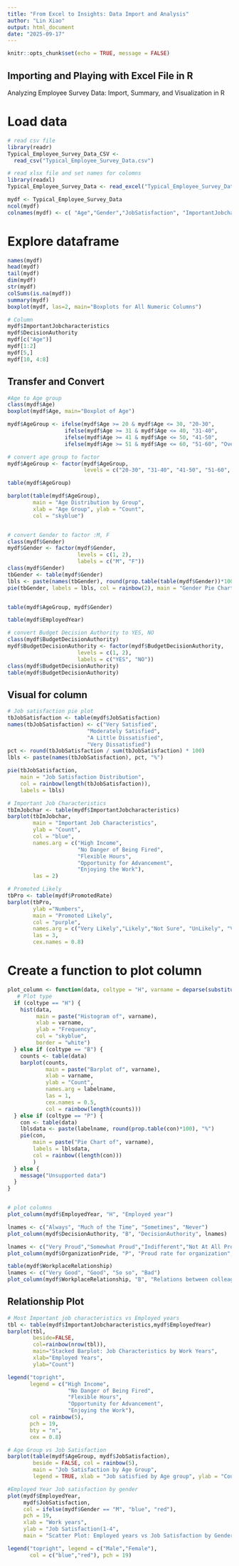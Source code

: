 ```yaml
---
title: "From Excel to Insights: Data Import and Analysis"
author: "Lin Xiao"
output: html_document
date: "2025-09-17"
---
```


```r
knitr::opts_chunk$set(echo = TRUE, message = FALSE)
```

## Importing and Playing with Excel File in R

Analyzing Employee Survey Data: Import, Summary, and Visualization in R

# Load data

```r
# read csv file
library(readr)
Typical_Employee_Survey_Data_CSV <-
  read_csv("Typical_Employee_Survey_Data.csv")

# read xlsx file and set names for colomns
library(readxl)
Typical_Employee_Survey_Data <- read_excel("Typical_Employee_Survey_Data.xlsx", col_names = FALSE)

mydf <- Typical_Employee_Survey_Data
ncol(mydf)
colnames(mydf) <- c( "Age","Gender","JobSatisfaction", "ImportantJobcharacteristics", "EmployedYear","PromotedRate","DecisionAuthority","BudgetDecisionAuthority","OrganizationPride", "JobTurnDown", "WorkplaceRelationship")
```

# Explore dataframe

```r
names(mydf)
head(mydf)
tail(mydf)
dim(mydf)
str(mydf)
colSums(is.na(mydf))
summary(mydf)
boxplot(mydf, las=2, main="Boxplots for All Numeric Columns")

# Column
mydf$ImportantJobcharacteristics
mydf$DecisionAuthority
mydf[c("Age")]
mydf[1:2]
mydf[5,]
mydf[10, 4:8]
```

## Transfer and Convert

```r
#Age to Age group
class(mydf$Age)
boxplot(mydf$Age, main="Boxplot of Age")

mydf$AgeGroup <- ifelse(mydf$Age >= 20 & mydf$Age <= 30, "20-30",
                  ifelse(mydf$Age >= 31 & mydf$Age <= 40, "31-40",
                  ifelse(mydf$Age >= 41 & mydf$Age <= 50, "41-50",
                  ifelse(mydf$Age >= 51 & mydf$Age <= 60, "51-60", "Over 60"))))

# convert age group to factor
mydf$AgeGroup <- factor(mydf$AgeGroup,
                        levels = c("20-30", "31-40", "41-50", "51-60", "Over 60"))

table(mydf$AgeGroup)

barplot(table(mydf$AgeGroup),
        main = "Age Distribution by Group",
        xlab = "Age Group", ylab = "Count",
        col = "skyblue")


# convert Gender to factor :M, F
class(mydf$Gender)
mydf$Gender <- factor(mydf$Gender,
                      levels = c(1, 2),
                      labels = c("M", "F"))
class(mydf$Gender)
tbGender <- table(mydf$Gender)
lbls <- paste(names(tbGender), round(prop.table(table(mydf$Gender))*100), "%")
pie(tbGender, labels = lbls, col = rainbow(2), main = "Gender Pie Chart")


table(mydf$AgeGroup, mydf$Gender)

table(mydf$EmployedYear)

# convert Budget Decision Authority to YES, NO
class(mydf$BudgetDecisionAuthority)
mydf$BudgetDecisionAuthority <- factor(mydf$BudgetDecisionAuthority,
                      levels = c(1, 2),
                      labels = c("YES", "NO"))
class(mydf$BudgetDecisionAuthority)
table(mydf$BudgetDecisionAuthority)

```

## Visual for column

```r
# Job satisfaction pie plot
tbJobSatisfaction <- table(mydf$JobSatisfaction)
names(tbJobSatisfaction) <- c("Very Satisfied", 
                         "Moderately Satisfied", 
                         "A Little Dissatisfied", 
                         "Very Dissatisfied")
pct <- round(tbJobSatisfaction / sum(tbJobSatisfaction) * 100)
lbls <- paste(names(tbJobSatisfaction), pct, "%")

pie(tbJobSatisfaction,
    main = "Job Satisfaction Distribution",
    col = rainbow(length(tbJobSatisfaction)), 
    labels = lbls)

# Important Job Characteristics
tbImJobchar <- table(mydf$ImportantJobcharacteristics)
barplot(tbImJobchar,
        main = "Important Job Characteristics",
        ylab = "Count",
        col = "blue",
        names.arg = c("High Income",
                      "No Danger of Being Fired",
                      "Flexible Hours",
                      "Opportunity for Advancement",
                      "Enjoying the Work"),
        las = 2)

# Promoted Likely
tbPro <- table(mydf$PromotedRate)
barplot(tbPro,
        ylab ="Numbers",
        main = "Promoted Likely",
        col = "purple",
        names.arg = c("Very Likely","Likely","Not Sure", "UnLikely", "Very UnLikely"),
        las = 3,
        cex.names = 0.8)

```

# Create a function to plot column

```r
plot_column <- function(data, coltype = "H", varname = deparse(substitute(data)), labelname = varname) {
   # Plot type
  if (coltype == "H") {
    hist(data,
         main = paste("Histogram of", varname),
         xlab = varname,
         ylab = "Frequency",
         col = "skyblue",
         border = "white")
  } else if (coltype == "B") {
    counts <- table(data)
    barplot(counts,
            main = paste("Barplot of", varname),
            xlab = varname, 
            ylab = "Count",
            names.arg = labelname,
            las = 1,
            cex.names = 0.5,
            col = rainbow(length(counts)))
  } else if (coltype == "P") {
    con <- table(data)
    lblsdata <- paste(labelname, round(prop.table(con)*100), "%")
    pie(con,
        main = paste("Pie Chart of", varname),
        labels = lblsdata,
        col = rainbow((length(con)))
        )
  } else {
    message("Unsupported data")
  }
}


# plot columns
plot_column(mydf$EmployedYear, "H", "Employed year")

lnames <- c("Always", "Much of the Time", "Sometimes", "Never")
plot_column(mydf$DecisionAuthority, "B", "DecisionAuthority", lnames)

lnames <- c("Very Proud","Somewhat Proud","Indifferent","Not At All Proud")
plot_column(mydf$OrganizationPride, "P", "Proud rate for organization", lnames)

table(mydf$WorkplaceRelationship)
lnames <- c("Very Good", "Good", "So so", "Bad")
plot_column(mydf$WorkplaceRelationship, "B", "Relations between colleagues", lnames)

```

## Relationship Plot

```r
# Most Important job characteristics vs Employed years
tbl <- table(mydf$ImportantJobcharacteristics,mydf$EmployedYear)
barplot(tbl, 
        beside=FALSE, 
        col=rainbow(nrow(tbl)),
        main="Stacked Barplot: Job Characteristics by Work Years",
        xlab="Employed Years", 
        ylab="Count")

legend("topright", 
       legend = c("High Income",
                   "No Danger of Being Fired",
                   "Flexible Hours",
                   "Opportunity for Advancement",
                   "Enjoying the Work"),
       col = rainbow(5), 
       pch = 19, 
       bty = "n",
       cex = 0.8) 

# Age Group vs Job Satisfaction
barplot(table(mydf$AgeGroup, mydf$JobSatisfaction),
        beside = FALSE, col = rainbow(5),
        main = "Job Satisfaction by Age Group",
        legend = TRUE, xlab = "Job satisfied by Age group", ylab = "Count")

#Employed Year Job satisfaction by gender
plot(mydf$EmployedYear,
     mydf$JobSatisfaction,
     col = ifelse(mydf$Gender == "M", "blue", "red"),
     pch = 19,
     xlab = "Work years",
     ylab = "Job Satisfaction(1-4",
     main = "Scatter Plot: Employed years vs Job Satisfaction by Gender")

legend("topright", legend = c("Male","Female"),
       col = c("blue","red"), pch = 19)

```
